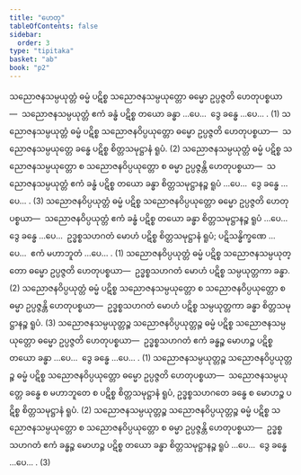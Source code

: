 ```yaml
---
title: "ဟေတု"
tableOfContents: false
sidebar:
  order: 3
type: "tipitaka"
basket: "ab"
book: "p2"
---
```



<DynamicBreadcrumb />

<Division number="40" book="p2" e="ch" v="38" p="98">

<Paragraph number="1419" book="p2">
သညောဇနသမ္ပယုတ္တံ ဓမ္မံ ပဋိစ္စ သညောဇနသမ္ပယုတ္တော ဓမ္မော ဥပ္ပဇ္ဇတိ ဟေတုပစ္စယာ—  သညောဇနသမ္ပယုတ္တံ ဧကံ ခန္ဓံ ပဋိစ္စ တယော ခန္ဓာ …ပေ…  ဒွေ ခန္ဓေ …ပေ… . (1)
</Paragraph>

<Paragraph number="1420" book="p2">
သညောဇနသမ္ပယုတ္တံ ဓမ္မံ ပဋိစ္စ သညောဇနဝိပ္ပယုတ္တော ဓမ္မော ဥပ္ပဇ္ဇတိ ဟေတုပစ္စယာ—  သညောဇနသမ္ပယုတ္တေ ခန္ဓေ ပဋိစ္စ စိတ္တသမုဋ္ဌာနံ ရူပံ. (2)
</Paragraph>

<Paragraph number="1421" book="p2">
သညောဇနသမ္ပယုတ္တံ ဓမ္မံ ပဋိစ္စ သညောဇနသမ္ပယုတ္တော စ သညောဇနဝိပ္ပယုတ္တော စ ဓမ္မာ ဥပ္ပဇ္ဇန္တိ ဟေတုပစ္စယာ—  သညောဇနသမ္ပယုတ္တံ ဧကံ ခန္ဓံ ပဋိစ္စ တယော ခန္ဓာ စိတ္တသမုဋ္ဌာနဉ္စ ရူပံ …ပေ…  ဒွေ ခန္ဓေ …ပေ… . (3)
</Paragraph>

</Division>
<Division number="41" book="p2" e="ch" v="38" p="99">

<Paragraph number="1422" book="p2">
သညောဇနဝိပ္ပယုတ္တံ ဓမ္မံ ပဋိစ္စ သညောဇနဝိပ္ပယုတ္တော ဓမ္မော ဥပ္ပဇ္ဇတိ ဟေတုပစ္စယာ—  သညောဇနဝိပ္ပယုတ္တံ ဧကံ ခန္ဓံ ပဋိစ္စ တယော ခန္ဓာ စိတ္တသမုဋ္ဌာနဉ္စ ရူပံ …ပေ…  ဒွေ ခန္ဓေ …ပေ…  ဥဒ္ဓစ္စသဟဂတံ မောဟံ ပဋိစ္စ စိတ္တသမုဋ္ဌာနံ ရူပံ; ပဋိသန္ဓိက္ခဏေ …ပေ…  ဧကံ မဟာဘူတံ …ပေ… . (1)
</Paragraph>

<Paragraph number="1423" book="p2">
သညောဇနဝိပ္ပယုတ္တံ ဓမ္မံ ပဋိစ္စ သညောဇနသမ္ပယုတ္တော ဓမ္မော ဥပ္ပဇ္ဇတိ ဟေတုပစ္စယာ—  ဥဒ္ဓစ္စသဟဂတံ မောဟံ ပဋိစ္စ သမ္ပယုတ္တကာ ခန္ဓာ. (2)
</Paragraph>

<Paragraph number="1424" book="p2">
သညောဇနဝိပ္ပယုတ္တံ ဓမ္မံ ပဋိစ္စ သညောဇနသမ္ပယုတ္တော စ သညောဇနဝိပ္ပယုတ္တော စ ဓမ္မာ ဥပ္ပဇ္ဇန္တိ ဟေတုပစ္စယာ—  ဥဒ္ဓစ္စသဟဂတံ မောဟံ ပဋိစ္စ သမ္ပယုတ္တကာ ခန္ဓာ စိတ္တသမုဋ္ဌာနဉ္စ ရူပံ. (3)
</Paragraph>

</Division>
<Division number="42" book="p2" e="ch" v="38" p="99">

<Paragraph number="1425" book="p2">
သညောဇနသမ္ပယုတ္တဉ္စ သညောဇနဝိပ္ပယုတ္တဉ္စ ဓမ္မံ ပဋိစ္စ သညောဇနသမ္ပယုတ္တော ဓမ္မော ဥပ္ပဇ္ဇတိ ဟေတုပစ္စယာ—  ဥဒ္ဓစ္စသဟဂတံ ဧကံ ခန္ဓဉ္စ မောဟဉ္စ ပဋိစ္စ တယော ခန္ဓာ …ပေ…  ဒွေ ခန္ဓေ …ပေ… . (1)
</Paragraph>

<Paragraph number="1426" book="p2">
သညောဇနသမ္ပယုတ္တဉ္စ သညောဇနဝိပ္ပယုတ္တဉ္စ ဓမ္မံ ပဋိစ္စ သညောဇနဝိပ္ပယုတ္တော ဓမ္မော ဥပ္ပဇ္ဇတိ ဟေတုပစ္စယာ—  သညောဇနသမ္ပယုတ္တေ ခန္ဓေ စ မဟာဘူတေ စ ပဋိစ္စ စိတ္တသမုဋ္ဌာနံ ရူပံ, ဥဒ္ဓစ္စသဟဂတေ ခန္ဓေ စ မောဟဉ္စ ပဋိစ္စ စိတ္တသမုဋ္ဌာနံ ရူပံ. (2)
</Paragraph>

<Paragraph number="1427" book="p2">
သညောဇနသမ္ပယုတ္တဉ္စ သညောဇနဝိပ္ပယုတ္တဉ္စ ဓမ္မံ ပဋိစ္စ သညောဇနသမ္ပယုတ္တော စ သညောဇနဝိပ္ပယုတ္တော စ ဓမ္မာ ဥပ္ပဇ္ဇန္တိ ဟေတုပစ္စယာ—  ဥဒ္ဓစ္စသဟဂတံ ဧကံ ခန္ဓဉ္စ မောဟဉ္စ ပဋိစ္စ တယော ခန္ဓာ စိတ္တသမုဋ္ဌာနဉ္စ ရူပံ …ပေ…  ဒွေ ခန္ဓေ …ပေ… . (3)
</Paragraph>
</Division>